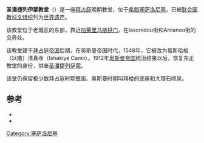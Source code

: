 {{Infobox World Heritage Site
|zh_name  =
|en_name        = Paleochristian and Byzantine Monuments of Thessalonika
|Image       = [[File:Stpanteleimon.jpg|260px]]
|State Party = [[希腊|希腊]]
|criterion_c    = i, ii, iv
|ID          = 456
|Region      = 欧洲
|Coordinates = {{coord|40.6331|22.9512|type:landmark_region:GR|display=inline,title}}
|Year        = 1988
|Session     = 12th
}}
'''圣潘捷列伊蒙教堂'''（{{lang-el|Ναός Αγίου Παντελεήμονα}}）是一座[[拜占庭|拜占庭]]晚期教堂，位于[[希腊|希腊]][[塞萨洛尼基|塞萨洛尼基]]，已被[[联合国教科文组织|联合国教科文组织]]列为[[世界遗产|世界遗产]]。

该教堂位于老城区的东部，靠近[[加莱里乌斯拱门|加莱里乌斯拱门]]，在Iasonidou街和Arrianou街的交界处。

该教堂建于[[拜占庭帝国|拜占庭帝国]]后期，在奥斯曼帝国时代，1548年，它被改为易斯哈格（以撒）清真寺（Ishakiye Camii）。1912年[[奥斯曼帝国|奥斯曼帝国]]统治结束以后，恢复东正教堂的身份，供奉[[圣潘捷列伊蒙|圣潘捷列伊蒙]]。

该堂仍保留极少数拜占庭时期壁画、奥斯曼时期叫拜楼的底座和大理石喷泉。

==参考==
* {{citation | title=Wandering in Byzantine Thessaloniki | first1=E. | last1=Kourkoutidou-Nikolaidou | first2=A. | last2=Tourta | year=1997 | publisher=Kapon Editions | isbn=960-7254-47-3 | pages = 45–47}}
* {{cite web | url = http://odysseus.culture.gr/h/2/gh251.jsp?obj_id=1679 | script-title = el:Ναός Αγίου Παντελεήμονα, Θεσσαλονίκη | publisher = Hellenic Ministry of Culture | work = ODYSSEUS Portal | accessdate = 2012-07-30 | language = el | archive-date = 2013-02-18 | archive-url = https://web.archive.org/web/20130218190232/http://odysseus.culture.gr/h/2/gh251.jsp?obj_id=1679 | dead-url = no }}
[[Category:塞萨洛尼基|Category:塞萨洛尼基]]
